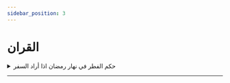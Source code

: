 ```yaml
---
sidebar_position: 3
---
```


# القران

<details>
<summary style={{fontWeight: "bold"}}>
حكم الفطر في نهار رمضان اذا أراد السفر
</summary>

**سؤال:** أثابكم الله. يقول السائل متى يجوز لنا أن نفطر إذا أردنا أن نسافر في نهار رمضان؟

**جواب**: اختلف العلماء في المسلم يصوم أول اليوم ثم يسافر في أثنائه. هل له أن يفطر؟ والراجح أن له أن يفطر ما دام أنه سافر في النهار. ومتى يبدأ في فطره؟ جمهور أهل العلم وهو الأحوط انه يبدأ فطره إذا فارق عمران البلد وهو اﻷحوط. لأن الإنسان لا يدري ما يقع له فقد يفطر، ثم يتعطل عن السفر فيفوته صوم ذلك اليوم. وذهب بعض أهل العلم إلى أنه يفطر ولو في بيته. والراجح أنه يجوز له ذلك ما دام يعلم أنه سيخرج من البلد في النهار. أما إذا كان يعلم انه لن يفارق عمران البلد إلا في الليل فإنه لا يجوز له أن يفطر في بيته. لأنه لن يسافر في أثناء النهار. يعني يا إخوة, إنسان وقت الظهر أراد أن يسافر إلى مكة وسيارته واقفة عند الباب. هذا يغلب على الظن انه سيخرج من المدينة قبل المغرب بكثير. يجوز له أن يفطر وهو في بيته قبل أن يخرج وان كان هذا خلاف قول الجمهور لثبوت الدليل به. لكن الأحوط للإنسان ألا يفطر حتى يفارق عمران بلده لما ذكرنا. أما إنسان سيسافر قبل المغرب ويعرف أنه لن يفارق حدود البلد إلا وقد أذان المغرب فإنه لا يجوز له أن يفطر في بيته لأنه سيدركه الليل وهو في البلد لم يسافر. فليس له ان يترخص بالفطر وهو في بلده

</details>

---